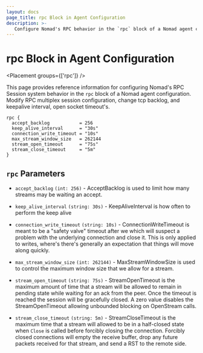 ```yaml
---
layout: docs
page_title: rpc Block in Agent Configuration
description: >-
   Configure Nomad's RPC behavior in the `rpc` block of a Nomad agent configuration. Modify RPC session configuration, change TPC backlog, keepalive interval, and open socket timeouts.
---
```


# rpc Block in Agent Configuration

<Placement groups={['rpc']} />

This page provides reference information for configuring Nomad's RPC Session system behavior in the `rpc` block of a Nomad agent configuration. Modify RPC multiplex session configuration, change tcp backlog, and keepalive interval, open socket timeout's.

```hcl
rpc {
  accept_backlog           = 256
  keep_alive_interval      = "30s"
  connection_write_timeout = "10s"
  max_stream_window_size   = 262144
  stream_open_timeout      = "75s"
  stream_close_timeout     = "5m"
}
```

## `rpc` Parameters

- `accept_backlog` `(int: 256)` - AcceptBacklog is used to limit how many streams may be waiting an accept.

- `keep_alive_interval` `(string: 30s)` - KeepAliveInterval is how often to perform the keep alive

- `connection_write_timeout` `(string: 10s)` - ConnectionWriteTimeout is meant to be a "safety valve" timeout after
  we which will suspect a problem with the underlying connection and
  close it. This is only applied to writes, where's there's generally
  an expectation that things will move along quickly.

- `max_stream_window_size` `(int: 262144)` - MaxStreamWindowSize is used to control the maximum window size
  that we allow for a stream.

- `stream_open_timeout` `(string: 75s)` - StreamOpenTimeout is the maximum amount of time that a stream will be
  allowed to remain in pending state while waiting for an ack from the peer.
  Once the timeout is reached the session will be gracefully closed.
  A zero value disables the StreamOpenTimeout allowing unbounded blocking on OpenStream calls.

- `stream_close_timeout` `(string: 5m)` - StreamCloseTimeout is the maximum time that a stream will allowed to
  be in a half-closed state when `Close` is called before forcibly
  closing the connection. Forcibly closed connections will empty the
  receive buffer, drop any future packets received for that stream,
  and send a RST to the remote side.
